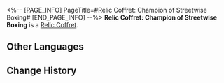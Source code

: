 <%-- [PAGE_INFO]
PageTitle=#Relic Coffret: Champion of Streetwise Boxing#
[END_PAGE_INFO] --%>
{{Item Infobox
|id          = 71004
|image       = Item Relic Coffret- Champion of Streetwise Boxing.png{{subst:void|<!--$UPLOAD:<<SpriteOutput/ItemFigures/71004.png>-<Item Relic Coffret- Champion of Streetwise Boxing.png>-<Item Icons>>-->}}
|type        = Relic Coffret
|invCategory = Valuables
|rarity      = 5
|effect      = 
|description = A device used to collect and restore the Lightdust in the Fragmentum to its original form. Use this to obtain a random 5-star relic from the Champion of Streetwise Boxing set.
}}
{{Description|You never know what's in the box until you open it.<br /><br />''"So it's essentially like buying a lottery ticket?"<br />"At least we don't need to worry about finding a cat that is both dead and alive."''}}
'''Relic Coffret: Champion of Streetwise Boxing''' is a [[Relic Coffret]].

==Other Languages==
{{Other Languages
|en   = Relic Coffret: Champion of Streetwise Boxing
|zhs  = 遗器铸盒：街头出身的拳王
|zht  = 遺器鑄盒：街頭出身的拳王
|ja   = 遺物ボックス：成り上がりチャンピオン
|ko   = 유물 주조함: 스트리트 격투왕
|es   = Cofre de artefactos: Campeona de boxeo callejero
|fr   = Coffret à relique&nbsp;: Championne de boxe de rue
|ru   = Сундук с Реликвиями: Чемпион уличного бокса
|th   = กล่องรีลิกส์: Champion of Streetwise Boxing
|vi   = Hộp Đúc Di Vật: Quyền Vương Đường Phố
|de   = Reliktkästchen: Champion des Straßenboxens
|id   = Relic Coffret: Champion of Streetwise Boxing
|pt   = Cofre de Relíquia: Campeã de Boxe de Rua
}}

==Change History==
{{Change History|1.0}}